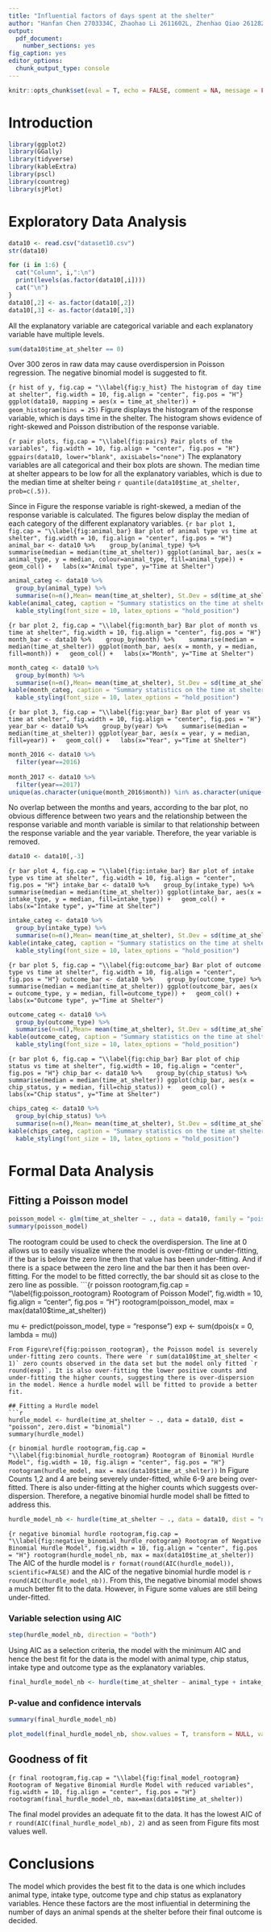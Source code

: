 ---
title: "Influential factors of days spent at the shelter"
author: "Hanfan Chen 2703334C, Zhaohao Li 2611602L, Zhenhao Qiao 2612824Q, Chao Wang 2518608W, RachaelWatson 2195719W"
output:
  pdf_document:
    number_sections: yes
fig_caption: yes
editor_options: 
  chunk_output_type: console
---

```{r, include=FALSE}
knitr::opts_chunk$set(eval = T, echo = FALSE, comment = NA, message = FALSE, warning = FALSE)
```

# Introduction

```{r library}
library(ggplot2)
library(GGally)
library(tidyverse)
library(kableExtra)
library(pscl)
library(countreg)
library(sjPlot)
```

# Exploratory Data Analysis
```{r read the data}
data10 <- read.csv("dataset10.csv")
str(data10)
```

```{r}
for (i in 1:6) {
  cat("Column", i,":\n")
  print(levels(as.factor(data10[,i])))
  cat("\n")
}
data10[,2] <- as.factor(data10[,2])
data10[,3] <- as.factor(data10[,3])
```
All the explanatory variable are categorical variable and each explanatory variable have multiple levels.

```{r}
sum(data10$time_at_shelter == 0)
```
Over 300 zeros in raw data may cause overdispersion in Poisson regression. The negative binomial model is suggested to fit.

```{r hist of y, fig.cap = "\\label{fig:y_hist} The histogram of day time at shelter", fig.width = 10, fig.align = "center", fig.pos = "H"}
ggplot(data10, mapping = aes(x = time_at_shelter)) + 
  geom_histogram(bins = 25)
```
Figure \ref{fig:y_hist} displays the histogram of the response variable, which is days time in the shelter. The histogram shows evidence of right-skewed and Poisson distribution of the response variable.

```{r pair plots, fig.cap = "\\label{fig:pairs} Pair plots of the variables", fig.width = 10, fig.align = "center", fig.pos = "H"}
ggpairs(data10, lower="blank", axisLabels="none")
```
The explanatory variables are all categorical and their box plots are shown. The median time at shelter appears to be low for all the explanatory variables, which is due to the median time at shelter being `r quantile(data10$time_at_shelter, prob=c(.5))`.


Since in Figure\ref{fig:y_hist} the response variable is right-skewed, a median of the response variable is calculated. The figures below display the median of each category of the different explanatory variables.
```{r bar plot 1, fig.cap = "\\label{fig:animal_bar} Bar plot of animal type vs time at shelter", fig.width = 10, fig.align = "center", fig.pos = "H"}
animal_bar <- data10 %>% 
  group_by(animal_type) %>% 
  summarise(median = median(time_at_shelter))
ggplot(animal_bar, aes(x = animal_type, y = median, colour=animal_type, fill=animal_type)) +
  geom_col() +
  labs(x="Animal type", y="Time at Shelter")
```

```{r table of animal type summarise}
animal_categ <- data10 %>%
  group_by(animal_type) %>% 
  summarise(n=n(),Mean= mean(time_at_shelter), St.Dev = sd(time_at_shelter), Min=min(time_at_shelter), Q1 = quantile(time_at_shelter,0.25), Median=median(time_at_shelter), Q3 = quantile(time_at_shelter,0.75), Max=max(time_at_shelter)) 
kable(animal_categ, caption = "Summary statistics on the time at shelter by animal type") %>% 
  kable_styling(font_size = 10, latex_options = "hold_position")
```

```{r bar plot 2, fig.cap = "\\label{fig:month_bar} Bar plot of month vs time at shelter", fig.width = 10, fig.align = "center", fig.pos = "H"}
month_bar <- data10 %>% 
  group_by(month) %>% 
  summarise(median = median(time_at_shelter))
ggplot(month_bar, aes(x = month, y = median, fill=month)) +
  geom_col() +
  labs(x="Month", y="Time at Shelter")
```

```{r table of month summarise}
month_categ <- data10 %>%
  group_by(month) %>% 
  summarise(n=n(),Mean= mean(time_at_shelter), St.Dev = sd(time_at_shelter), Min=min(time_at_shelter), Q1 = quantile(time_at_shelter,0.25), Median=median(time_at_shelter), Q3 = quantile(time_at_shelter,0.75), Max=max(time_at_shelter)) 
kable(month_categ, caption = "Summary statistics on the time at shelter by month") %>% 
  kable_styling(font_size = 10, latex_options = "hold_position")
```

```{r bar plot 3, fig.cap = "\\label{fig:year_bar} Bar plot of year vs time at shelter", fig.width = 10, fig.align = "center", fig.pos = "H"}
year_bar <- data10 %>% 
  group_by(year) %>% 
  summarise(median = median(time_at_shelter))
ggplot(year_bar, aes(x = year, y = median, fill=year)) +
  geom_col() +
  labs(x="Year", y="Time at Shelter")
```

```{r}
month_2016 <- data10 %>% 
  filter(year==2016)  
  
month_2017 <- data10 %>% 
  filter(year==2017) 
unique(as.character(unique(month_2016$month)) %in% as.character(unique(month_2017$month)))
```
No overlap between the months and years, according to the bar plot\ref{fig:year_bar}, no obvious difference between two years and the relationship between the response variable and month variable is similar to that relationship between the response variable and the year variable. Therefore, the year variable is removed.

```{r}
data10 <- data10[,-3]
```

```{r bar plot 4, fig.cap = "\\label{fig:intake_bar} Bar plot of intake type vs time at shelter", fig.width = 10, fig.align = "center", fig.pos = "H"}
intake_bar <- data10 %>% 
  group_by(intake_type) %>% 
  summarise(median = median(time_at_shelter))
ggplot(intake_bar, aes(x = intake_type, y = median, fill=intake_type)) +
  geom_col() +
  labs(x="Intake type", y="Time at Shelter")
```

```{r table of intake type summarise}
intake_categ <- data10 %>%
  group_by(intake_type) %>% 
  summarise(n=n(),Mean= mean(time_at_shelter), St.Dev = sd(time_at_shelter), Min=min(time_at_shelter), Q1 = quantile(time_at_shelter,0.25), Median=median(time_at_shelter), Q3 = quantile(time_at_shelter,0.75), Max=max(time_at_shelter)) 
kable(intake_categ, caption = "Summary statistics on the time at shelter by intake type") %>% 
  kable_styling(font_size = 10, latex_options = "hold_position")
```

```{r bar plot 5, fig.cap = "\\label{fig:outcome_bar} Bar plot of outcome type vs time at shelter", fig.width = 10, fig.align = "center", fig.pos = "H"}
outcome_bar <- data10 %>% 
  group_by(outcome_type) %>% 
  summarise(median = median(time_at_shelter))
ggplot(outcome_bar, aes(x = outcome_type, y = median, fill=outcome_type)) +
  geom_col() +
  labs(x="Outcome type", y="Time at Shelter")
```

```{r table of outcome type summarise}
outcome_categ <- data10 %>%
  group_by(outcome_type) %>% 
  summarise(n=n(),Mean= mean(time_at_shelter), St.Dev = sd(time_at_shelter), Min=min(time_at_shelter), Q1 = quantile(time_at_shelter,0.25), Median=median(time_at_shelter), Q3 = quantile(time_at_shelter,0.75), Max=max(time_at_shelter)) 
kable(outcome_categ, caption = "Summary statistics on the time at shelter by outcome type") %>% 
  kable_styling(font_size = 10, latex_options = "hold_position")
```

```{r bar plot 6, fig.cap = "\\label{fig:chip_bar} Bar plot of chip status vs time at shelter", fig.width = 10, fig.align = "center", fig.pos = "H"}
chip_bar <- data10 %>% 
  group_by(chip_status) %>% 
  summarise(median = median(time_at_shelter))
ggplot(chip_bar, aes(x = chip_status, y = median, fill=chip_status)) +
  geom_col() +
  labs(x="Chip status", y="Time at Shelter")
```

```{r table of chip status summarise}
chips_categ <- data10 %>%
  group_by(chip_status) %>% 
  summarise(n=n(),Mean= mean(time_at_shelter), St.Dev = sd(time_at_shelter), Min=min(time_at_shelter), Q1 = quantile(time_at_shelter,0.25), Median=median(time_at_shelter), Q3 = quantile(time_at_shelter,0.75), Max=max(time_at_shelter)) 
kable(chips_categ, caption = "Summary statistics on the time at shelter by chips status") %>% 
  kable_styling(font_size = 10, latex_options = "hold_position")
```


# Formal Data Analysis

## Fitting a Poisson model
```{r Poisson model}
poisson_model <- glm(time_at_shelter ~ ., data = data10, family = "poisson")
summary(poisson_model)
```

The rootogram could be used to check the overdispersion. The line at 0 allows us to easily visualize where the model is over-fitting or under-fitting, if the bar is below the zero line then that value has been under-fitting. And if there is a space between the zero line and the bar then it has been over-fitting. For the model to be fitted correctly, the bar should sit as close to the zero line as possible.
```{r poisson rootogram,fig.cap = "\\label{fig:poisson_rootogram} Rootogram of Poisson Model", fig.width = 10, fig.align = "center", fig.pos = "H"}
rootogram(poisson_model, max = max(data10$time_at_shelter))

mu <- predict(poisson_model, type = "response")
exp <- sum(dpois(x = 0, lambda = mu))
```
From Figure\ref{fig:poisson_rootogram}, the Poisson model is severely under-fitting zero counts. There were `r sum(data10$time_at_shelter < 1)` zero counts observed in the data set but the model only fitted `r round(exp)`. It is also over-fitting the lower positive counts and under-fitting the higher counts, suggesting there is over-dispersion in the model. Hence a hurdle model will be fitted to provide a better fit.

## Fitting a Hurdle model
```{r Hurdle model}
hurdle_model <- hurdle(time_at_shelter ~ ., data = data10, dist = "poisson", zero.dist = "binomial")
summary(hurdle_model)
```

```{r binomial hurdle rootogram,fig.cap = "\\label{fig:binomial_hurdle_rootogram} Rootogram of Binomial Hurdle Model", fig.width = 10, fig.align = "center", fig.pos = "H"}
rootogram(hurdle_model, max = max(data10$time_at_shelter))
```
In Figure\ref{fig:binomial_hurdle_rootogram} Counts 1,2 and 4 are being severely under-fitted, while 6-9 are being over-fitted. There is also under-fitting at the higher counts which suggests over-dispersion. Therefore, a negative binomial hurdle model shall be fitted to address this. 

```{r fit negative binomial hurdle model}
hurdle_model_nb <- hurdle(time_at_shelter ~ ., data = data10, dist = "negbin")
```

```{r negative binomial hurdle rootogram,fig.cap = "\\label{fig:negative_binomial_hurdle_rootogram} Rootogram of Negative Binomial Hurdle Model", fig.width = 10, fig.align = "center", fig.pos = "H"}
rootogram(hurdle_model_nb, max = max(data10$time_at_shelter))
```
The AIC of the hurdle model is `r format(round(AIC(hurdle_model)), scientific=FALSE)` and the AIC of the negative binomial hurdle model is `r round(AIC(hurdle_model_nb))`. From this, the negative binomial model shows a much better fit to the data. However, in Figure\ref{fig:negative_binomial_hurdle_rootogram} some values are still being under-fitted.

### Variable selection using AIC
```{r all subset variable selection using AIC}
step(hurdle_model_nb, direction = "both")
```
Using AIC as a selection criteria, the model with the minimum AIC and hence the best fit for the data is the model with animal type, chip status, intake type and outcome type as the explanatory variables.
```{r new negative binomial hurdle model}
final_hurdle_model_nb <- hurdle(time_at_shelter ~ animal_type + intake_type + outcome_type + chip_status, data = data10, dist = "negbin")
```

### P-value and confidence intervals
```{r p-value}
summary(final_hurdle_model_nb)
```

```{r CI plots}
plot_model(final_hurdle_model_nb, show.values = T, transform = NULL, value.offset = 0.4, value.size = 2.8, dot.size = 1.3)
```

## Goodness of fit

```{r final rootogram,fig.cap = "\\label{fig:final_model_rootogram} Rootogram of Negative Binomial Hurdle Model with reduced variables", fig.width = 10, fig.align = "center", fig.pos = "H"}
rootogram(final_hurdle_model_nb, max=max(data10$time_at_shelter))
```

The final model provides an adequate fit to the data. It has the lowest AIC of `r round(AIC(final_hurdle_model_nb), 2)` and as seen from Figure \ref{fig:final_model_rootogram} fits most values well.
  
# Conclusions {#sec:Conc}

The model which provides the best fit to the data is one which includes animal type, intake type, outcome type and chip status as explanatory variables. Hence these factors are the most influential in determining the number of days an animal spends at the shelter before their final outcome is decided.